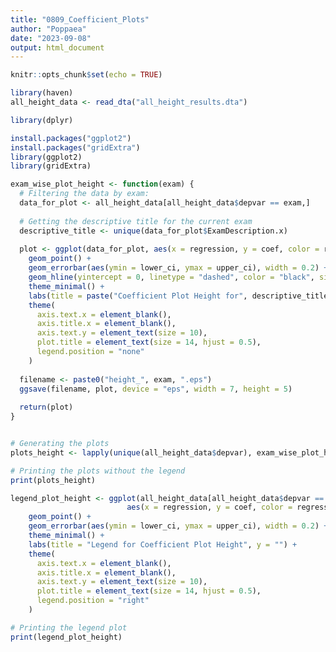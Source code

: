 ---
title: "0809_Coefficient_Plots"
author: "Poppaea"
date: "2023-09-08"
output: html_document
---

```{r setup, include=FALSE}
knitr::opts_chunk$set(echo = TRUE)
```

```{r}
library(haven)
all_height_data <- read_dta("all_height_results.dta")
```

```{r}
library(dplyr)
```

```{r}
install.packages("ggplot2")
install.packages("gridExtra")
library(ggplot2)
library(gridExtra)
```

```{r}
exam_wise_plot_height <- function(exam) {
  # Filtering the data by exam:
  data_for_plot <- all_height_data[all_height_data$depvar == exam,]
  
  # Getting the descriptive title for the current exam
  descriptive_title <- unique(data_for_plot$ExamDescription.x)
  
  plot <- ggplot(data_for_plot, aes(x = regression, y = coef, color = regression)) +
    geom_point() +
    geom_errorbar(aes(ymin = lower_ci, ymax = upper_ci), width = 0.2) +
    geom_hline(yintercept = 0, linetype = "dashed", color = "black", size = 0.5) + # Add horizontal line at y=0
    theme_minimal() +
    labs(title = paste("Coefficient Plot Height for", descriptive_title, ""), y = "") +
    theme(
      axis.text.x = element_blank(),
      axis.title.x = element_blank(),
      axis.text.y = element_text(size = 10),
      plot.title = element_text(size = 14, hjust = 0.5),
      legend.position = "none"
    )
  
  filename <- paste0("height_", exam, ".eps")
  ggsave(filename, plot, device = "eps", width = 7, height = 5)
  
  return(plot)
}


# Generating the plots
plots_height <- lapply(unique(all_height_data$depvar), exam_wise_plot_height)

# Printing the plots without the legend
print(plots_height)

```


```{r}
legend_plot_height <- ggplot(all_height_data[all_height_data$depvar == unique(all_height_data$depvar)[1],], 
                          aes(x = regression, y = coef, color = regression)) +
    geom_point() +
    geom_errorbar(aes(ymin = lower_ci, ymax = upper_ci), width = 0.2) +
    theme_minimal() +
    labs(title = "Legend for Coefficient Plot Height", y = "") + 
    theme(
      axis.text.x = element_blank(),
      axis.title.x = element_blank(),
      axis.text.y = element_text(size = 10),
      plot.title = element_text(size = 14, hjust = 0.5),
      legend.position = "right"
    )

# Printing the legend plot
print(legend_plot_height)

```

